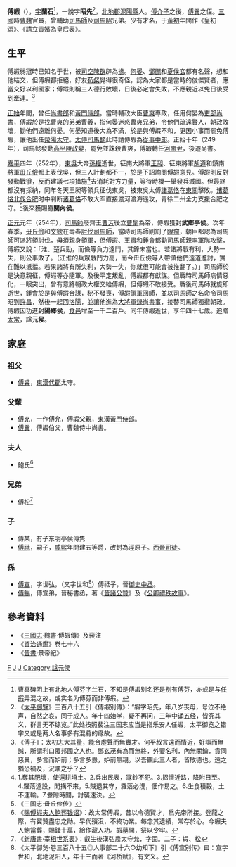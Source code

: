 '''傅嘏'''（{{bd|209年||255年|catIdx=F傅}}），[[表字|字]]'''蘭石'''<ref>曹真碑阴上有北地人傅芬字兰石，不知是傅嘏别名还是别有傅芬，亦或是与[[任嘏|任嘏]]弄混之故，或实名为傅芬而非傅嘏。</ref>，一說字'''昭先'''<ref>《[[太平御覽|太平御覽]]》三百八十五引《傅嘏别傳》：“嘏字昭先，年八岁丧母，号泣不绝声，自然之哀，同于成人。年十四始学，疑不再问，三年中诵五经，皆究其义，群言无不综览。”此处按照裴注三国志应当是指乐安人任嘏，太平御览之错字又或是两人名事多有混肴的缘故。</ref>，[[北地郡|北地郡]][[泥陽縣|泥陽縣]]人。[[傅介子|傅介子]]之後，[[傅巽|傅巽]]之侄。[[三國|三國]]時[[曹魏|曹魏]]官員，曾輔助[[司馬師|司馬師]]及[[司馬昭|司馬昭]]兄弟。少有才名，于[[黃初|黃初]]年間作《皇初頌》、《請立[[貴嬪|貴嬪]]為皇后表》。

== 生平 ==
傅嘏弱冠時已知名于世，被[[司空|司空]][[陈群_(三国)|陳群]]辟為[[掾|掾]]。[[何晏|何晏]]、[[鄧颺|鄧颺]]和[[夏侯玄|夏侯玄]]都有名聲，想和他結交，但傅嘏都拒絕，好友[[荀粲|荀粲]]覺得很奇怪，認為大家都是當時的俊傑賢者，應當交好以利國家；傅嘏則稱三人德行敗壞，日後必定會失敗，不應親近以免日後受到牽連。<ref>《傅子》：太初志大其量，能合虛聲而無實才。何平叔言遠而情近，好辯而無誠，所謂利口覆邦國之人也。鄧玄茂有為而無終，外要名利，內無關鑰，貴同惡異，多言而妒前；多言多釁，妒前無親。以吾觀此三人者，皆敗德也。遠之猶恐禍及，況暱之乎？</REF>

[[正始_(曹芳)|正始]]年間，曾任[[尚書郎|尚書郎]]和[[黃門侍郎|黃門侍郎]]。當時輔政大臣[[曹爽|曹爽]]專政，任用何晏為[[吏部尚書|吏部尚書]]，傅嘏於是找曹爽的弟弟[[曹羲|曹羲]]，指何晏迷惑曹爽兄弟，令他們疏遠賢人，朝政敗壞，勸他們遠離何晏。何晏知道後大為不滿，於是與傅嘏不和，更因小事而罷免傅嘏，讓他出任[[滎陽|滎陽]][[太守|太守]]。[[太傅|太傅]][[司馬懿|司馬懿]]此時請傅嘏為[[從事中郎|從事中郎]]。正始十年（249年），司馬懿發動[[高平陵事件|高平陵政變]]，罷免並誅殺曹爽，傅嘏轉任[[河南尹|河南尹]]，後遷尚書。

[[嘉平_(曹芳)|嘉平]]四年（252年），[[孙吴|東吳]]大帝[[孫權|孫權]]逝世，征南大將軍[[王昶_(三国)|王昶]]、征東將軍[[胡遵|胡遵]]和鎮南將軍[[毌丘儉|毌丘儉]]都上表伐吳，但三人計劃都不一，於是下詔詢問傅嘏意見。傅嘏則反對發動戰爭，反而建議七項措施<ref>1.奪其肥壞，使還耕塉土。2.兵出民表，寇鈔不犯。3.招懷近路，降附日至。4.羅落遠設，閒搆不來。5.賊退其守，羅落必淺，佃作易之。6.坐食積縠，土不運輸。7.釁隙時聞，討襲速決。</REF>去消耗對方力量，等待時機一舉發兵滅國。但最終都沒有採納，同年冬天王昶等領兵征伐東吳，被東吳太傅[[諸葛恪|諸葛恪]]在[[東關|東關]]擊敗。[[合肥之战|诸葛恪北伐合肥]]时中判断[[诸葛恪|诸葛恪]]不敢大军直接渡河渡海遥攻，青徐二州全力支援合肥之守。<ref>《三国志·毌丘俭传》</ref>後來獲賜爵'''關內侯'''。

[[正元_(曹髦)|正元]]元年（254年），[[司馬師|司馬師]]廢齊王[[曹芳|曹芳]]後立[[曹髦|曹髦]]為帝，傅嘏獲封'''武鄉亭侯'''。次年春季，[[毌丘儉|毌丘儉]]和[[文欽|文欽]]在壽春[[壽春三叛|討伐司馬師]]，當時司馬師剛割了[[眼瘤|眼瘤]]，朝臣都認為司馬師可派將領討伐，毋須親身領軍，但傅嘏、[[王肃_(三国)|王肅]]和[[鍾會|鍾會]]都勸司馬師親率軍隊攻擊，傅嘏又說：「淮、楚兵勁，而儉等負力遠鬥，其鋒未當也。若諸將戰有利，大勢一失，則公事敗了。（江淮的兵眾戰鬥力高，而今毌丘儉等人帶領他們遠道進討，實在難以抵擋。若果諸將有所失利，大勢一失，你就很可能會被推翻了。）」司馬師於是決意親征，傅嘏等亦隨軍。及後平定叛亂，傅嘏都有獻謀。但戰時司馬師病情惡化，一眼突出，曾有意將朝政大權交給傅嘏，但傅嘏不敢接受。戰後司馬師就旋即逝世，鍾會於是與傅嘏合謀，秘不發喪，傅嘏領軍回師，並以司馬師之名命令司馬昭到[[許昌|許昌]]，然後一起回[[洛陽|洛陽]]，並讓他進為[[大将军_(东亚)|大將軍]][[錄尚書事|錄尚書事]]，接替司馬師獨攬朝政。傅嘏因功進封'''陽鄉侯'''，[[食邑|食邑]]增至一千二百戶。同年傅嘏逝世，享年四十七歲。追贈[[太常|太常]]，諡'''元侯'''。

== 家庭 ==
=== 祖父 ===
*[[傅睿|傅睿]]，[[東漢|東漢]][[代郡|代郡]]太守。
=== 父輩 ===
*[[傅充|傅充]]，一作傅允，傅嘏父親，[[東漢|東漢]][[黃門侍郎|黃門侍郎]]。
*[[傅巽|傅巽]]，傅嘏伯父，曹魏侍中尚書。

===夫人===
*鮑氏<ref>《[[s:全晉文/卷四#赐傅嘏夫人鲍葬钱诏|赐傅嘏夫人鲍葬钱诏]]》：故太常傅嘏，昔以令德賢才，爲先帝所接。登龍之際，有翼贊盡忠之勛。早代殯沒，不終功業。每念其遺績，常存於心。今嘏夫人鮑當葬，賜錢十萬，給作藏人功。嘏墓開，祭以少牢。</ref>

=== 兄弟 ===
*傅松<ref>《[[新唐書|新唐書]]·[[s:新唐書/卷074上#傅|宰相世系表]]》：叡生後漢弘農太守允，字固。二子：嘏、松</ref>

=== 子 ===
*傅某，有子东明亭侯傅隽
*[[傅祗|傅祗]]，嗣子，[[咸熙|咸熙]]年間建五等爵，改封為涇原子。[[西晉|西晉]][[司徒|司徒]]。

=== 孫 ===
*[[傅宣|傅宣]]，字世弘，（又字世和<ref>《太平御览·卷三百八十五◎人事部二十六○幼知下》引《傅宣别传》曰：宣字世和，北地泥阳人，年十三而著《河桥赋》，有文义。</ref>）傅祗子，晉[[御史中丞|御史中丞]]。
*[[傅暢|傅暢]]，傅宣弟，晉秘書丞，著《[[晉諸公贊|晉諸公贊]]》及《[[公卿禮秩故事|公卿禮秩故事]]》。

== 參考資料 ==
*《[[三國志|三國志]]·魏書·傅嘏傳》及裴注
*《[[資治通鑑|資治通鑑]]》卷七十六
*《[[晉書|晉書]]·景帝紀》

<div class="references-small">
<references />
</div>

{{三国志}}
[[Category:曹魏政治人物|F]]
[[Category:傅姓|J]]
[[Category:北地傅氏|J]]
[[Category:諡元侯|Category:諡元侯]]